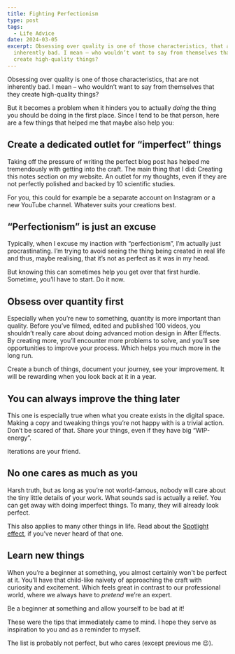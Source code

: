 ```yaml
---
title: Fighting Perfectionism
type: post
tags:
  - Life Advice
date: 2024-03-05
excerpt: Obsessing over quality is one of those characteristics, that are not
  inherently bad. I mean – who wouldn’t want to say from themselves that they
  create high-quality things?
---
```


Obsessing over quality is one of those characteristics, that are not inherently bad. I mean – who wouldn’t want to say from themselves that they create high-quality things?

But it becomes a problem when it hinders you to actually _doing_ the thing you should be doing in the first place. Since I tend to be that person, here are a few things that helped me that maybe also help you:

## Create a dedicated outlet for “imperfect” things

Taking off the pressure of writing the perfect blog post has helped me tremendously with getting into the craft. The main thing that I did: Creating this notes section on my website. An outlet for my thoughts, even if they are not perfectly polished and backed by 10 scientific studies.

For you, this could for example be a separate account on Instagram or a new YouTube channel. Whatever suits your creations best.

## “Perfectionism” is just an excuse

Typically, when I excuse my inaction with “perfectionism”, I’m actually just procrastinating. I’m trying to avoid seeing the thing being created in real life and thus, maybe realising, that it’s not as perfect as it was in my head.

But knowing this can sometimes help you get over that first hurdle. Sometime, you’ll have to start. Do it now.

## Obsess over quantity first

Especially when you’re new to something, quantity is more important than quality. Before you’ve filmed, edited and published 100 videos, you shouldn’t really care about doing advanced motion design in After Effects. By creating more, you’ll encounter more problems to solve, and you’ll see opportunities to improve your process. Which helps you much more in the long run.

Create a bunch of things, document your journey, see your improvement. It will be rewarding when you look back at it in a year.

## You can always improve the thing later

This one is especially true when what you create exists in the digital space. Making a copy and tweaking things you’re not happy with is a trivial action. Don’t be scared of that. Share your things, even if they have big “WIP-energy”.

Iterations are your friend.

## No one cares as much as you

Harsh truth, but as long as you’re not world-famous, nobody will care about the tiny little details of your work. What sounds sad is actually a relief. You can get away with doing imperfect things. To many, they will already look perfect.

This also applies to many other things in life. Read about the [Spotlight effect](https://en.wikipedia.org/wiki/Spotlight_effect), if you’ve never heard of that one.

## Learn new things

When you’re a beginner at something, you almost certainly won't be perfect at it. You’ll have that child-like naivety of approaching the craft with curiosity and excitement. Which feels great in contrast to our professional world, where we always have to _pretend_ we’re an expert.

Be a beginner at something and allow yourself to be bad at it!

These were the tips that immediately came to mind. I hope they serve as inspiration to you and as a reminder to myself.

The list is probably not perfect, but who cares (except previous me 😉).
